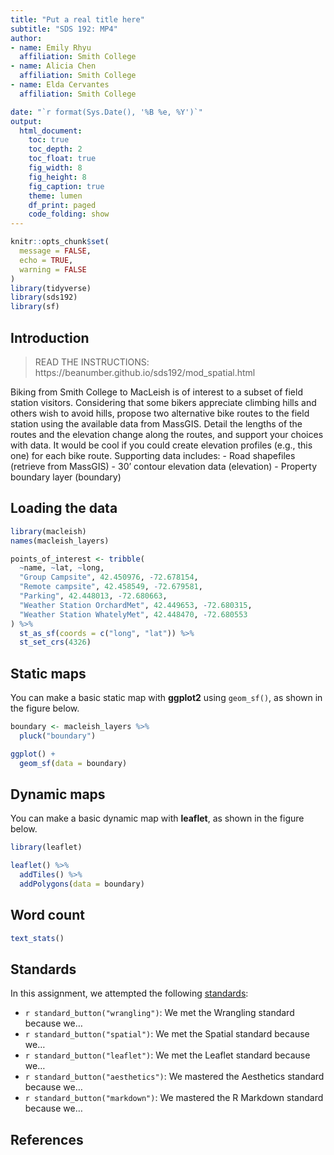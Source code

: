 ```yaml
---
title: "Put a real title here"
subtitle: "SDS 192: MP4"
author: 
- name: Emily Rhyu
  affiliation: Smith College
- name: Alicia Chen
  affiliation: Smith College
- name: Elda Cervantes
  affiliation: Smith College

date: "`r format(Sys.Date(), '%B %e, %Y')`"
output:
  html_document:
    toc: true
    toc_depth: 2
    toc_float: true
    fig_width: 8
    fig_height: 8
    fig_caption: true
    theme: lumen
    df_print: paged
    code_folding: show
---
```


```r
knitr::opts_chunk$set(
  message = FALSE,
  echo = TRUE,
  warning = FALSE
)
library(tidyverse)
library(sds192)
library(sf)
```

## Introduction

> READ THE INSTRUCTIONS: https://beanumber.github.io/sds192/mod_spatial.html

Biking from Smith College to MacLeish is of interest to a subset of field station visitors. Considering that some bikers appreciate climbing hills and others wish to avoid hills, propose two alternative bike routes to the field station using the available data from MassGIS. Detail the lengths of the routes and the elevation change along the routes, and support your choices with data. It would be cool if you could create elevation profiles (e.g., this one) for each bike route.
Supporting data includes:
- Road shapefiles (retrieve from MassGIS)
- 30’ contour elevation data (elevation)
- Property boundary layer (boundary)


## Loading the data

```r
library(macleish)
names(macleish_layers)
```

```r
points_of_interest <- tribble(
  ~name, ~lat, ~long,
  "Group Campsite", 42.450976, -72.678154, 
  "Remote campsite", 42.458549, -72.679581,
  "Parking", 42.448013, -72.680663,
  "Weather Station OrchardMet", 42.449653, -72.680315,
  "Weather Station WhatelyMet", 42.448470, -72.680553
) %>%
  st_as_sf(coords = c("long", "lat")) %>%
  st_set_crs(4326)
```


## Static maps

You can make a basic static map with **ggplot2** using `geom_sf()`, as shown in the figure below.

```r
boundary <- macleish_layers %>%
  pluck("boundary")

ggplot() +
  geom_sf(data = boundary)
```

## Dynamic maps

You can make a basic dynamic map with **leaflet**, as shown in the figure below.

```r
library(leaflet)

leaflet() %>%
  addTiles() %>%
  addPolygons(data = boundary)
```



## Word count

```r
text_stats()
```

## Standards

In this assignment, we attempted the following [standards](https://beanumber.github.io/sds192/standards.html):

- `r standard_button("wrangling")`: We met the Wrangling standard because we...
- `r standard_button("spatial")`: We met the Spatial standard because we...
- `r standard_button("leaflet")`: We met the Leaflet standard because we...
- `r standard_button("aesthetics")`: We mastered the Aesthetics standard because we...
- `r standard_button("markdown")`: We mastered the R Markdown standard because we...

## References
